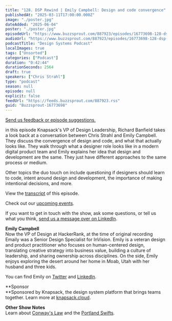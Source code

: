 ```yaml
---
title: "128. DSP Rewind | Emily Campbell: Design and code convergence"
publishedAt: "2025-03-11T17:00:00.000Z"
image: "./poster.jpg"
dateAdded: "2025-06-04"
poster: "./poster.jpg"
episodeUrl: "https://www.buzzsprout.com/887923/episodes/16773698-128-dsp-rewind-emily-campbell-design-and-code-convergence.mp3"
audioUrl: "https://www.buzzsprout.com/887923/episodes/16773698-128-dsp-rewind-emily-campbell-design-and-code-convergence.mp3"
podcastTitle: "Design Systems Podcast"
localImages: true
tags: ["Unsorted"]
categories: ["Podcast"]
duration: "0:42:44"
durationSeconds: 2564
draft: true
speakers: ["Chris Strahl"]
type: "podcast"
season: null
episode: null
explicit: false
feedUrl: "https://feeds.buzzsprout.com/887923.rss"
guid: "Buzzsprout-16773698"
---
```

[Send us feedback or episode suggestions.](https://www.buzzsprout.com/twilio/text_messages/887923/open_sms)

in this episode Knapsack's VP of Design Leadership, Richard Banfield takes a look back at a conversation between Chris Strahl and Emily Campbell. They discuss the convergence of design and code, and what that actually looks like. They walk through what a designer role looks like in a modern digital product team and Emily explains her idea that design and development are the same. They just have different approaches to the same process or medium.  
  
Other topics the duo touch on include questioning if designers should learn to code, intent around design and development, the importance of making intentional decisions, and more.  
  
View the [transcript](https://docs.google.com/document/d/10PxO5b3UE0BsgDqn0J1UlhJ_nt0tu9lSvv09ZjHbDWI/edit?usp=sharing) of this episode.

Check out our [upcoming events](https://www.knapsack.cloud/events).

If you want to get in touch with the show, ask some questions, or tell us what you think, [send us a message over on LinkedIn](https://www.linkedin.com/showcase/design-systems-podcast/?viewAsMember=true).

**Emily Campbell**  
Now the VP of Design at HackerRank, at the time of original recording Emaily was a Senior Design Specialist for InVision. Emily is a veteran design and product practitioner who focuses on human-centered design, translating creative strategy into business value, building a culture of leadership, and sharing ownership across disciplines. On the side, Emily enjoys exploring the desert around her home in Moab, Utah with her husband and three kids.  
  
You can find Emily on [Twitter](https://twitter.com/elou) and [LinkedIn](https://linkedin.com/in/emmiecampbell).

**Sponsor  
**Sponsored by Knapsack, the design system platform that brings teams together. Learn more at [knapsack.cloud](https://www.knapsack.cloud/?utm_source=podcast).  
  
**Other Show Notes**  
Learn about [Conway's Law](https://en.wikipedia.org/wiki/Conway) and the [Portland Swifts](https://audubonportland.org/go-outside/swift-watch/).
